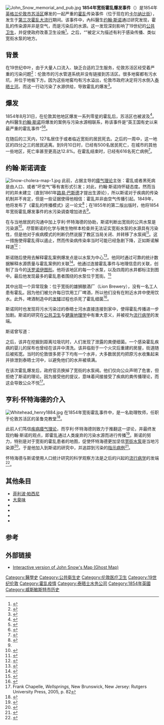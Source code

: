 {{noteTA
|1=zh-cn:苏活; zh-tw:蘇荷; zh-hk:蘇豪;
}}
[[File:John_Snow_memorial_and_pub.jpg|thumb]]
{{伦敦历史}}
'''1854年宽街霍乱爆发事件'''（{{lang-en|1854 Broad Street cholera outbreak}}）是1854年[[英格兰|英格兰]][[伦敦市|伦敦市]][[苏活区|苏活区]]爆发的一起严重的[[霍乱|霍乱]]传染事件（位于现在的[[卡尔纳比街|卡尔纳比街]]），发生于[[第三次霍乱大流行|第三次霍乱大流行]]期间。该事件中，內科醫生[[約翰·斯諾_(醫學家)|约翰·斯诺]]通过研究发现，霍乱的传染源并非是空气，而是污染后的水源。这一发现深刻影响了19世纪的[[公共卫生|公共卫生]]，并促使政府改善卫生设施<ref name="陳英凝2015">{{cite book|author=陳英凝|title=公共衞生與通識教育：跨單元議題剖析|url=http://books.google.com/books?id=G4VYCgAAQBAJ&pg=PA26|date=1 July 2015|publisher=香港教育圖書公司|isbn=978-988-236-282-6|page=26}}</ref>。之后，“{{le|传染灶|focus of infection}}”被定义为描述有利于感染传播、类似宽街水泵的地方。

==背景==
在19世纪中叶，由于大量人口流入、缺乏合适的卫生服务，伦敦苏活区经受着严重的污染问题<ref>{{cite book|title=灾难 突发公共卫生事件回顾|url=http://books.google.com/books?id=rOlEAAAAMAAJ|year=2005|publisher=上海辞书出版社|isbn=978-7-5326-1726-5|page=23}}</ref>：伦敦市的污水管道系统并没有链接到苏活区。很多地窖都有污水坑，并位于地板下方。因为这些地窖均有污水溢出，伦敦市政府决定将污水倒入[[泰晤士河|泰晤士河]]。而这一行动污染了水源供给，导致霍乱的爆发<ref name="K'Okul1991">{{cite book|author=Richard Nelson Ochieng K'Okul|title=Maternal and Child Health in Kenya A Study of Poverty, Disease and Malnutrition in Samia|url=http://books.google.com/books?id=_lycfuIRqOgC&pg=PA39|year=1991|publisher=Nordic Africa Institute|isbn=978-91-7106-320-5|pages=39–}}</ref>。

==爆发==
1854年8月31日，在伦敦其他地区爆发一系列零星的霍乱后，苏活区也被波及<ref name="Thomas2009">{{cite book|author=Amanda J. Thomas|title=The Lambeth Cholera Outbreak of 1848-1849 The Setting, Causes, Course and Aftermath of an Epidemic in London|url=http://books.google.com/books?id=XGLd5hQ1-8UC&pg=PA121|date=10 November 2009|publisher=McFarland|isbn=978-0-7864-5714-4|page=121}}</ref>。內科醫生[[約翰·斯諾_(醫學家)|约翰·斯诺]]将爆发的案例与污染水源相联系，称该事件是“英王国有史以来最严重的霍乱事件”<ref>{{cite book|title=Epidemiology 101|author=Robert Friis|publisher=Jones & Bartlett|page=13}}</ref><ref name="Alcabes2010">{{cite book|author=Philip Alcabes|title=Dread How Fear and Fantasy Have Fueled Epidemics from the Black Death to Avian Flu|url=http://books.google.com/books?id=lsEiBQAAQBAJ&pg=PA65|date=April 2010|publisher=PublicAffairs|isbn=1-58648-809-0|pages=65–}}</ref>。

在随后的三天内，127名居住于或者临近宽街的居民死去。之后的一周中，这一地区的四分之三的居民逃离。到9月10日时，已经有500名居民死亡，在城市的其他一些地区，死亡率甚至更高达12.8%。在霍乱结束时，已经有616名死亡病例<ref name="Lim2014">{{cite book|author=CJ Lim|title=Food City|url=http://books.google.com/books?id=rxdgAwAAQBAJ&pg=PA121|date=16 April 2014|publisher=Routledge|isbn=978-1-317-91907-0|pages=121–}}</ref>。

==约翰·斯诺调查==
[[File:Snow-cholera-map-1.jpg|thumb]]
此前，占据主导的[[瘴气理论|瘴气理论]]主张：霍乱或者黑死病是由人口、或者“坏空气”等有害形式引发；对此，约翰·斯诺持怀疑态度。然而当时的{{le|疾病细菌学理论|Germ theory of disease}}并未建立（直到1861年[[路易·巴斯德|路易·巴斯德]]才提出生源论），所以斯诺对于疾病的传染机制并不肯定，但是一些证据使得他相信：霍乱并非由空气传播引起。1849年，他将发布了《霍乱的传播模式》这一论文<ref name="Snow1849">{{cite book|author=John Snow|title=On the Mode of Communication of Cholera|url=http://books.google.com/books?id=-_dZAAAAcAAJ|year=1849}}</ref>；在1855年的第二版出版时，他将1854年宽街霍乱爆发事件的水污染调查增加进去<ref name="Snow1849" />。

在与当地居民的沟通中加上亨利·怀特海德的协助，斯诺判断出宽街的公共水泵是污染源<ref>{{coord|51|30|48|N|0|8|12|W|display=inline,title}}</ref>。尽管斯诺的化学与微生物样本检查并无法证实宽街水泵的水源具有污染性，但是他对于疾病模式的判断仍然说服了{{le|威斯敏斯特·圣詹姆斯|Westminster St James}}教区当局关闭、并转移了水泵阀<ref>{{cite book|title=中国医学百科全书|url=http://books.google.com/books?id=MvsZAQAAMAAJ|publisher=上海科学技术出版社|page=52}}</ref>。这一措施使得霍乱得以遏止，然而传染病传染率当时可能已经急剧下降，正如斯诺解释道<ref name="Buck1988">{{cite book|author=Carol Buck|title=The Challenge of Epidemiology Issues and Selected Readings|url=http://books.google.com/books?id=1iI5rHtCT-4C&pg=PA417|year=1988|publisher=Pan American Health Org|isbn=978-92-75-11505-3|pages=417–}}</ref>：

{{quote|毫无疑问死亡已经几乎消除，正如我此前所言，霍乱爆发会导致人口迅速移动；但是，水源使用的停止之前，霍乱已经结束。所以并不能判定水井中的霍乱毒物仍处于活跃状态，或者水源已经完全清洁<ref name="Merrill2015">{{cite book|author=Ray M. Merrill|title=Introduction to Epidemiology|url=http://books.google.com/books?id=Z_9OCwAAQBAJ&pg=PT453|date=30 December 2015|publisher=Jones & Bartlett Publishers|isbn=978-1-284-11331-0|pages=453–}}</ref>。}}

斯诺随后使用{{le|点示图|dot map}}去解释霍乱案例爆发点是以水泵为中心<ref name="Oresi">{{cite book|author=Oresi|title=Alternative Medicine A Complete Guide|url=http://books.google.com/books?id=5aW3CgAAQBAJ&pg=PA15|page=15|id=GGKEY:NZP73PQGZRC}}</ref>。他同时通过可靠的统计数据解释水源质量与霍乱案例的关联<ref name="Rogers2003">{{cite book|author=Everett M. Rogers|title=Diffusion of Innovations, 5th Edition|url=http://books.google.com/books?id=9U1K5LjUOwEC&pg=PA336|date=16 August 2003|publisher=Simon and Schuster|isbn=978-0-7432-5823-4|page=336}}</ref>。他通过连接霍乱事件与地理信息的关联，创制了当今的[[沃罗诺伊图形|沃罗诺伊图形]]。他将该地区的每一个水泵，以及四周的水井都标注到图中。最后他发现最多的霍乱患者围绕的水泵位于宽街。<ref>{{cite book | last = Johnson  | first = Steven | author-link = Steven_Berlin_Johnson | title = [[The_Ghost_Map|The Ghost Map]]: The Story of London's Most Terrifying Epidemic – and How it Changed Science, Cities and the Modern World | publisher = [[Riverhead_Books|Riverhead Books]] | year = 2006 | pages = [https://archive.org/details/ghostmapstoryofl00john/page/195 195]–196 | isbn = 1-59448-925-4 }}</ref>

其中出现一个异常现象：位于宽街的雄狮酿酒厂（Lion Brewery），没有一名工人患有霍乱。因为他们被允许每日饮用工厂啤酒，所以他们没有在附近水井中使用饮水。此外，啤酒制造中的[[发酵|发酵]]过程也杀死了霍乱细菌<ref name="Corburn2013">{{cite book|author=Jason Corburn|title=Healthy City Planning From Neighbourhood to National Health Equity|url=http://books.google.com/books?id=FNLNUWpcXhYC&pg=PA44|date=12 April 2013|publisher=Routledge|isbn=978-1-135-03843-4|pages=44–}}</ref>。

斯诺同时也发现{{le|南华克和沃克斯豪尔自来水公司|Southwark and Vauxhall Waterworks Company}}将污水污染过的泰晤士河水直接连接到家中，使得霍乱传播进一步加剧。斯诺的研究在[[公共卫生|公共卫生]]与[[健康地理学|健康地理学]]中有重大意义，并被视为[[流行病学|流行病学]]的发端。

斯诺曾写道：

{{Cquote|在进行点示图分析中，我发现几乎全部的死亡案例均在宽街水泵的短半径中。只有十个案例是围绕另一个街的水泵。在其中五个死亡病例中，其家属告诉我，他们经常到宽街的水泵取水，而不是更近的水泵。在其他三个案例中，三个孩子均去宽街附近的学校读书。

至于从地理位置上属于该水泵的居民死亡案例中，有61名曾经饮用过宽街的水泵水，无论是经常还是偶然……

调查结果证实，除了以上提到的水泵饮用问题导致的人群外，并无其他特殊的霍乱爆发或者流行的原因。

9月7日，我采访了圣詹姆斯郊区委员会，并呈上情况。随后的第二天，水泵阀被移除。|约翰·斯诺在写给《医疗时报和公报》的信}}

之后，该井在挖掘到距离垃圾坑{{convert|3|ft|m|sigfig=1}}时，人们发现了泄露的粪便细菌。一个感染霍乱疾病的婴儿的尿布也曾经在该井中清洗。该井临街于一个火灾后重建的房屋，街道随后被拓宽。当时的伦敦很多房子下均有一个水井，大多数居民均把原污水收集起来并排泄到泰晤士河中，以避免他们的水井被填满。

在该次霍乱爆发后，政府官员换掉了宽街的水泵阀。他们仅向公众声明了危害，但拒绝了斯诺的理论。因为接受他的提议，意味着间接接受了疾病的粪传播理论，而这会导致公众不悦<ref>Frank Chapelle, ''Wellsprings,'' New Brunswick, New Jersey: Rutgers University Press, 2005, p. 82</ref>。

==亨利·怀特海德的介入==
[[File:Whitehead_henry1884.jpg|thumb]]
在1854年宽街霍乱事件中，{{le|亨利·怀特海德|Reverend Henry Whitehead}}是一名助理牧师，任职于伦敦苏活区的圣鲁克教堂<ref name="Klein2013">{{cite book|author=Gary Klein|title=Seeing What Others Don't The Remarkable Ways We Gain Insights|url=http://books.google.com/books?id=urDzCAAAQBAJ&pg=PT47|date=25 June 2013|publisher=PublicAffairs|isbn=978-1-61039-275-4|pages=47–}}</ref>。

此前人们笃信[[疾病瘴气理论|疾病瘴气理论]]，而亨利·怀特海德则致力于推翻这一谬论，并最终发现约翰·斯诺的观点，即霍乱通过人类废弃的污染水源而进行传播<ref name="MDMD2004">{{cite book|author1=Dr. Alfred Jay Bollet, MD|author2=Alfred Bollet Jay, MD|title=Plagues & Poxes The Impact of Human History on Epidemic Disease|url=http://books.google.com/books?id=6VfSCgAAQBAJ&pg=PA99|date=1 June 2004|publisher=Demos Medical Publishing|isbn=978-1-934559-38-3|pages=99}}</ref>。斯诺的努力，特别是对于宽街的霍乱患者的地图，促使怀特海德更加坚信[[宽街水泵|宽街水泵]]是当地污染源<ref name="HerreidSchiller2012">{{cite book|author1=Clyde Freeman Herreid|author2=Nancy A. Schiller|author3=Ky F. Herreid|title=Science Stories Using Case Studies to Teach Critical Thinking|url=http://books.google.com/books?id=kcCS2-qSN0EC&pg=PA51|year=2012|publisher=NSTA Press|isbn=978-1-936959-91-4|pages=51–}}</ref>。于是他加入到斯诺的研究中，并追踪到污染的[[指示病例|指示病例]]<ref>{{cite book | last = Johnson  | first = Steven | author-link = Steven_Berlin_Johnson | title = The Ghost Map: The Story of London's Most Terrifying Epidemic – and How it Changed Science, Cities and the Modern World | url = https://archive.org/details/ghostmapstoryofl00john  | publisher = [[河源出版社|河源出版社]] | year = 2006 | page = [https://archive.org/details/ghostmapstoryofl00john/page/206 206] | isbn = 1-59448-925-4 }}</ref>。

怀特海德与斯诺使用人口统计研究的科学观察方法是之后的兴起的[[流行病学|流行病学]]的发端<ref>{{cite web| last= Frerichs| first= Ralph R| title= Reverend Henry Whitehead| date= 11 October 2006| url= http://www.ph.ucla.edu/epi/Snow/whitehead.html| accessdate= 2007-12-10| archiveurl= https://web.archive.org/web/20071216094434/http://www.ph.ucla.edu/epi/snow/whitehead.html| archivedate= 2007-12-16| deadurl= no}}</ref>。

==其他条目==
*[[菲利波·帕西尼|菲利波·帕西尼]]
*[[大臭味|大臭味]]
*{{le|约瑟夫·巴泽尔杰特|Joseph Bazalgette}}
*{{le|威廉·巴德|William Budd}}
*{{le|结核病的流行病学|Epidemiology of tuberculosis}}
*{{le|魔鬼地图|The Ghost Map}}

==参考==
{{Reflist|2}}

== 外部链接 ==
* [https://web.archive.org/web/20091022114348/https://www.umapper.com/maps/view/id/43438 Interactive version of John Snow's Map (Ghost Map)]
{{DEFAULTSORT:Broad Street Cholera Outbreak}}
[[Category:醫學史|Category:醫學史]]
[[Category:公共衛生史|Category:公共衛生史]]
[[Category:伦敦医疗卫生|Category:伦敦医疗卫生]]
[[Category:19世纪伦敦|Category:19世纪伦敦]]
[[Category:霍乱疫情|Category:霍乱疫情]]
[[Category:泰晤士水务公司|Category:泰晤士水务公司]]
[[Category:1854年英國|Category:1854年英國]]
[[Category:威斯敏斯特市历史|Category:威斯敏斯特市历史]]